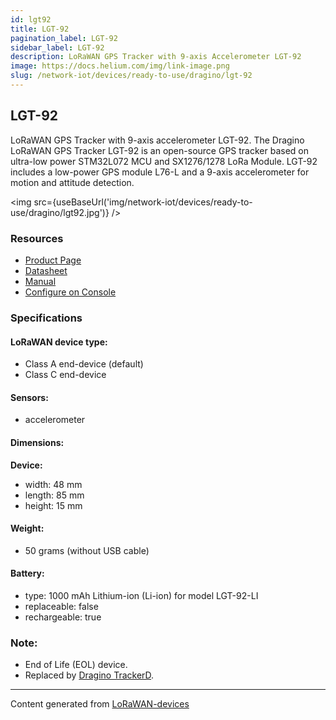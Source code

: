 ```yaml
---
id: lgt92
title: LGT-92
pagination_label: LGT-92
sidebar_label: LGT-92
description: LoRaWAN GPS Tracker with 9-axis Accelerometer LGT-92
image: https://docs.helium.com/img/link-image.png
slug: /network-iot/devices/ready-to-use/dragino/lgt-92
---
```



<LegacyContentBanner />

## LGT-92

LoRaWAN GPS Tracker with 9-axis accelerometer LGT-92. The Dragino LoRaWAN GPS Tracker LGT-92 is an
open-source GPS tracker based on ultra-low power STM32L072 MCU and SX1276/1278 LoRa Module. LGT-92
includes a low-power GPS module L76-L and a 9-axis accelerometer for motion and attitude detection.

<img src={useBaseUrl('img/network-iot/devices/ready-to-use/dragino/lgt92.jpg')} />

### Resources

- [Product Page](http://www.dragino.com/products/lora-lorawan-end-node/item/142-lgt-92.html)
- [Datasheet](https://www.dragino.com/downloads/downloads/LGT_92/Datasheet_LGT-92.pdf)
- [Manual](https://www.dragino.com/downloads/downloads/LGT_92/LGT-92_LoRa_GPS_Tracker_UserManual_v1.6.8.pdf)
- [Configure on Console](/iot/coverage-mapping/quickstart)

### Specifications

#### LoRaWAN device type:

- Class A end-device (default)
- Class C end-device

#### Sensors:

- accelerometer

#### Dimensions:

**Device:**

- width: 48 mm
- length: 85 mm
- height: 15 mm

#### Weight:

- 50 grams (without USB cable)

#### Battery:

- type: 1000 mAh Lithium-ion (Li-ion) for model LGT-92-LI
- replaceable: false
- rechargeable: true

### Note:

- End of Life (EOL) device.
- Replaced by [Dragino TrackerD](https://www.dragino.com/products/tracker/item/234-trackerd.html).

---

Content generated from [LoRaWAN-devices](https://github.com/TheThingsNetwork/lorawan-devices)
